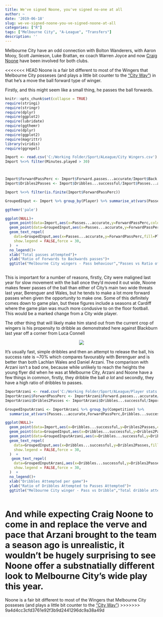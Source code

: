 ```yaml
---
title: We've signed Noone, you've signed no-one at all
author: ~
date: '2019-06-18'
slug: we-ve-signed-noone-you-ve-signed-noone-at-all
categories: ["R"]
tags: ["Melbourne City", "A-League", "Transfers"]
description: ''
---
```


Melbourne City have an odd connection with Bolton Wanderers, with Aaron Mooy, Scott Jamieson, Luke Brattan, ex coach Warren Joyce and now [Craig Noone](https://www.foxsports.com.au/football/a-league/melbourne-city-sign-craig-noone-from-bolton-wanderers/news-story/3e1d9317ca8a0626a7a736ec34940680) have been involved for both clubs. 

<<<<<<< HEAD
Noone is a fair bit different to most of the Wingers that Melbourne City posseses (and plays a little bit counter to the ["City Way"](https://en.wikipedia.org/wiki/City_Football_Group#The_City_Way)) in that he's a move the ball forward type of winger. 

Firstly, and this might seem like a small thing, he passes the ball forwards. 
```r
knitr::opts_chunk$set(collapse = TRUE)
require(stringi)
require(stringr)
require(dplyr)
require(ggplot2)
require(lubridate)
require(ggthemr)
require(dplyr)
require(ggplot2)
require(magrittr)
library(viridis)
require(ggrepel)
```

```r


Import <- read.csv('C:/Working Folder/Sport/ALeague/City Wingers.csv')
Import %<>% filter(Minutes.played > 30)



Import$ForwardPassPerc <- Import$Forward.passes...accurate/Import$Back.passes...accurate
Import$Dribles2Passes <- Import$Dribbles...successful/Import$Passes...accurate

Import %<>% filter(is.finite(Import$ForwardPassPerc))

GroupedInput <- Import %>% group_by(Player) %>% summarise_at(vars(Passes...accurate,ForwardPassPerc,Dribbles...successful,Dribles2Passes), mean, na.rm = TRUE)

ggthemr('pale')

ggplot(NULL)+
  geom_point(data=Import,aes(x=Passes...accurate,y=ForwardPassPerc,color=Player),size=3,alpha=0.5)+
  geom_point(data=GroupedInput,aes(x=Passes...accurate,y=ForwardPassPerc,fill=Player),shape= 21,size=7)+
  geom_text_repel(
    data=GroupedInput,aes(x=Passes...accurate,y=ForwardPassPerc,fill=Player,label=Player),
    show.legend = FALSE,force = 30,
  )  +
  no_legend()+
  xlab("Total passes attempted")+
  ylab("Ratio of Forwards to Backwards passes")+
  ggtitle("Melbourne City wingers - Pass behaviour","Passes vs Ratio of Forwards to Backwards passing")
  
```

This is important for a number of reasons, firstly, City were maligned last year for slow movement with the ball once they'd moved it out wide, Noone makes fewer passes of the ball than either of City's main two wide threats last year, Berenguer and Wales, but he tends to make a lot more forward passes when given the opportunity to make one. Some of this definitely comes down to game plan, but these figures include a seasons at Cardiff where the game plan was much more condusive to on the floor football. This would be a marked change from a City wide player.

The other thing that will likely make him stand out from the current crop of wingers is his propensity to dribble as demonstrated here against Blackburn last year off a corner from Luca Connell

<center>
![](https://media.giphy.com/media/jrcoH0v0gA7HrP66lv/giphy.gif)
</center>


It's usually fast, simple dribbles and then an attempt to release the ball, his success rate is ~70% which compares favourably with Berenguer and is better than both Lachlan Wales and Daniel Arzani. The comparison with Arzani isn't a bad one, because while unlikely to reach the heights the young flyer did when he was at Melbourne City, Arzani and Noone have a few things in common, firstly, they dribble the ball _a lot_ and secondly, they have a high ratio of dribbles to passes.

```r
ImportArzani <- read.csv('C:/Working Folder/Sport/ALeague/Player stats D. Arzani.csv')
ImportArzani$ForwardPassPerc <- ImportArzani$Forward.passes...accurate/ImportArzani$Back.passes...accurate
ImportArzani$Dribles2Passes <- ImportArzani$Dribbles...successful/ImportArzani$Passes...accurate

GroupedInputArzani <- ImportArzani %>% group_by(Competition) %>%
  summarise_at(vars(Passes...accurate,ForwardPassPerc,Dribbles...successful,Dribles2Passes), mean, na.rm = TRUE)

ggplot(NULL)+
  geom_point(data=Import,aes(x=Dribbles...successful,y=Dribles2Passes,color=Player),size=3,alpha=0.5)+
  geom_point(data=GroupedInput,aes(x=Dribbles...successful,y=Dribles2Passes,fill=Player),shape= 21,size=7, color='black',stroke = 0.5)+
  geom_point(data=GroupedInputArzani,aes(x=Dribbles...successful,y=Dribles2Passes),fill='#c8e370ff',color='black',shape= 21, stroke = 0.5,size=7)+
  geom_text_repel(
    data=GroupedInput,aes(x=Dribbles...successful,y=Dribles2Passes,fill=Player,label=Player),
    show.legend = FALSE,force = 30,
  )  +
   geom_text_repel(
    data=GroupedInputArzani,aes(x=Dribbles...successful,y=Dribles2Passes),fill='green',label = 'Daniel Arzani',
    show.legend = FALSE,force = 30,
  )  +
  no_legend()+
  xlab("Dribbles Attempted per game")+
  ylab("Ratio of Dribbles Attempted to Passes Attempted")+
  ggtitle("Melbourne City winger - Pass vs Dribble","Total dribble attempts per game vs Dribble to Pass ratio")
  
```
And while expecting Craig Noone to come in and replace the verve and pace that Arzani brought to the team a season ago is unrealistic, it wouldn't be hugely surprising to see Noone offer a substnatially different look to Melbourne City's wide play this year.
=======
Noone is a fair bit different to most of the Wingers that Melbourne City posseses (and plays a little bit counter to the ["City Way"](https://en.wikipedia.org/wiki/City_Football_Group#The_City_Way))
>>>>>>> 9a4d4cc3cfd3761e92f3b9d2441296dc9a38a49d
